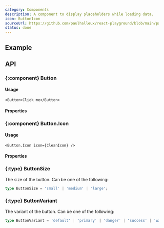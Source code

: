 ```yaml
---
category: Components
description: A component to display placeholders while loading data.
icon: ButtonIcon
sourceUrl: https://github.com/paulhalleux/react-playground/blob/main/packages/playground/src/components/Button/Button.tsx
status: done
---
```


## Example

<Example name="Button/Default" />
<Example name="Button/Icon" />

## API

### \{:component} Button

#### Usage

```tsx
<Button>Click me</Button>
```

#### Properties

<Properties component="Button" />

### \{:component} Button.Icon

#### Usage

```tsx
<Button.Icon icon={CleanIcon} />
```

#### Properties

<Properties component="Button.Icon" />

### \{:type} ButtonSize

The size of the button. Can be one of the following:

```ts
type ButtonSize = 'small' | 'medium' | 'large';
```

### \{:type} ButtonVariant

The variant of the button. Can be one of the following:

```ts
type ButtonVariant = 'default' | 'primary' | 'danger' | 'success' | 'warning';
```